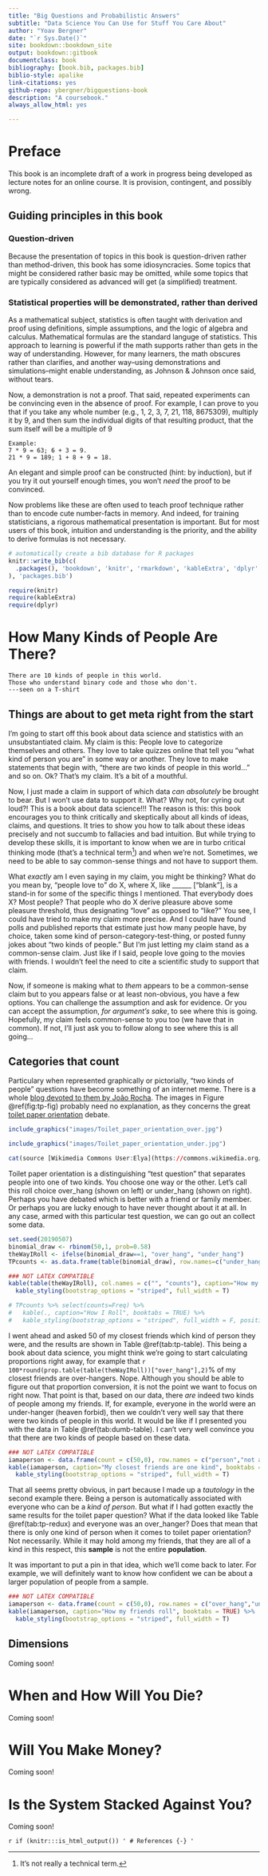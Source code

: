 ```yaml
--- 
title: "Big Questions and Probabilistic Answers"
subtitle: "Data Science You Can Use for Stuff You Care About"
author: "Yoav Bergner"
date: "`r Sys.Date()`"
site: bookdown::bookdown_site
output: bookdown::gitbook
documentclass: book
bibliography: [book.bib, packages.bib]
biblio-style: apalike
link-citations: yes
github-repo: ybergner/bigquestions-book
description: "A coursebook."
always_allow_html: yes

---
```

# Preface {-}

This book is an incomplete draft of a work in progress being developed as lecture notes for an online course. It is provision, contingent, and possibly wrong.  

## Guiding principles in this book {-}

### Question-driven {-}

Because the presentation of topics in this book is question-driven rather than method-driven, this book has some idiosyncracies. Some topics that might be considered rather basic may be omitted, while some topics that are typically considered as advanced will get (a simplified) treatment.

### Statistical properties will be demonstrated, rather than derived {-}

As a mathematical subject, statistics is often taught with derivation and proof using definitions, simple assumptions, and the logic of algebra and calculus. Mathematical formulas are the standard languge of statistics. This approach to learning is powerful if the math supports rather than gets in the way of understanding. However, for many learners, the math obscures rather than clarifies, and another way--using demonstrations and simulations--might enable understanding, as Johnson & Johnson once said, without tears.

Now, a demonstration is not a proof. That said, repeated experiments can be convincing even in the absence of proof. For example, I can prove to you that if you take any whole number (e.g., 1, 2, 3, 7, 21, 118, 8675309), multiply it by 9, and then sum the individual digits of that resulting product, that the sum itself will be a multiple of 9 

``` 
Example: 
7 * 9 = 63; 6 + 3 = 9.
21 * 9 = 189; 1 + 8 + 9 = 18. 

```

An elegant and simple proof can be constructed (hint: by induction), but if you try it out yourself enough times, you won't *need* the proof to be convinced. 

Now problems like these are often used to teach proof technique rather than to encode cute number-facts in memory. And indeed, for training statisticians, a rigorous mathematical presentation is important. But for most users of this book, intuition and understanding is the priority, and the ability to derive formulas is not necessary.




```r
# automatically create a bib database for R packages
knitr::write_bib(c(
  .packages(), 'bookdown', 'knitr', 'rmarkdown', 'kableExtra', 'dplyr'
), 'packages.bib')
```

<!--chapter:end:index.Rmd-->

```r
require(knitr)
require(kableExtra)
require(dplyr)
```

# How Many Kinds of People Are There?

```
There are 10 kinds of people in this world. 
Those who understand binary code and those who don't.
---seen on a T-shirt
```

## Things are about to get meta right from the start

I'm going to start off this book about data science and statistics with an unsubstantiated claim. My claim is this: People love to categorize themselves and others. They love to take quizzes online that tell you "what kind of person you are" in some way or another. They love to make statements that begin with, "there are two kinds of people in this world..." and so on. Ok? That's my claim. It's a bit of a mouthful.


Now, I just made a claim in support of which data *can absolutely* be brought to bear. But I won't use data to support it. What? Why not, for cyring out loud?! This is a book about data science!!! The reason is this: this book encourages you to think critically and skeptically about all kinds of ideas, claims, and questions. It tries to show you how to talk about these ideas precisely and not succumb to fallacies and bad intuition. But while trying to develop these skills, it is important to know when we are in turbo critical thinking mode (that's a technical term^[It's not really a technical term.]) and when we're not. Sometimes, we need to be able to say common-sense things and not have to support them.

What *exactly* am I even saying in my claim, you might be thinking? What do you mean by, "people love to" do X, where X, like ______ ["blank"], is a stand-in for some of the specific things I mentioned. That everybody does X? Most people? That people who do X derive pleasure above some pleasure threshold, thus designating "love" as opposed to "like?" You see, I could have tried to make my claim more precise. And I could have found polls and published reports that estimate just how many people have, by choice, taken some kind of person-category-test-thing, or posted funny jokes about "two kinds of people." But I'm just letting my claim stand as a common-sense claim. Just like if I said, people love going to the movies with friends. I wouldn't feel the need to cite a scientific study to support that claim.

Now, if someone is making what to *them* appears to be a common-sense claim but to you appears false or at least non-obvious, you have a few options. You can challenge the assumption and ask for evidence. Or you can accept the assumption, *for argument's sake*, to see where this is going. Hopefully, my claim feels common-sense to you too (we have that in common). If not, I'll just ask you to follow along to see where this is all going...

## Categories that count

Particulary when represented graphically or pictorially, "two kinds of people" questions have become something of an internet meme. There is a whole [blog devoted to them by João Rocha](https://2kindsofpeople.tumblr.com/). The images in Figure \@ref(fig:tp-fig) probably need no explanation, as they concerns the great [toilet paper orientation](https://en.wikipedia.org/wiki/Toilet_paper_orientation) debate.



```r
include_graphics("images/Toilet_paper_orientation_over.jpg")
```

```r
include_graphics("images/Toilet_paper_orientation_under.jpg")
```

```r
cat(source [Wikimedia Commons User:Elya](https://commons.wikimedia.org/wiki/File:Toilet_paper_orientation_over.jpg))
```


Toilet paper orientation is a distinguishing "test question" that separates people into one of two kinds. You choose one way or the other. Let's call this roll choice over_hang (shown on left) or under_hang (shown on right). Perhaps you have debated which is better with a friend or family member. Or perhaps you are lucky enough to have never thought about it at all. In any case, armed with this particular test question, we can go out an collect some data. 

```r
set.seed(20190507)
binomial_draw <- rbinom(50,1, prob=0.58)
theWayIRoll <- ifelse(binomial_draw==1, "over_hang", "under_hang")
TPcounts <- as.data.frame(table(binomial_draw), row.names=c("under_hang", "over_hang"))
```

```r
### NOT LATEX COMPATIBLE
kable(table(theWayIRoll), col.names = c("", "counts"), caption="How my friends roll", booktabs = TRUE) %>%
  kable_styling(bootstrap_options = "striped", full_width = T)

# TPcounts %>% select(counts=Freq) %>%
#   kable(., caption="How I Roll", booktabs = TRUE) %>%
#   kable_styling(bootstrap_options = "striped", full_width = F, position = "float_right")

```

I went ahead and asked 50 of my closest friends which kind of person they were, and the results are shown in Table \@ref(tab:tp-table). This being a book about data science, you might think we're going to start calculating proportions right away, for example that `r 100*round(prop.table(table(theWayIRoll))["over_hang"],2)`% of my closest friends are over-hangers. 
Nope. Although you should be able to figure out that proportion conversion, it is not the point we want to focus on right now. That point is that, based on our data, there *are* indeed two kinds of people among my friends. If, for example, everyone in the world were an under-hanger (heaven forbid), then we couldn't very well say that there were two kinds of people in this world. It would be like if I presented you with the data in Table \@ref(tab:dumb-table). I can't very well convince you that there are two kinds of people based on these data.


```r
### NOT LATEX COMPATIBLE
iamaperson <- data.frame(count = c(50,0), row.names = c("person","not a person"))
kable(iamaperson, caption="My closest friends are one kind", booktabs = TRUE) %>%
  kable_styling(bootstrap_options = "striped", full_width = T)

```

That all seems pretty obvious, in part because I made up a *tautology* in the second example there. Being a person is automatically associated with everyone who can be a *kind of person*. But what if I had gotten exactly the same results for the toilet paper question? What if the data looked like Table \@ref(tab:tp-redux) and everyone was an over_hanger? Does that mean that there is only one kind of person when it comes to toilet paper orientation? Not necessarily. While it may hold among my friends, that they are all of a kind in this respect, this **sample** is not the entire **population**. 

It was important to put a pin in that idea, which we'll come back to later. For example, we will definitely want to know how confident we can be about a larger population of people from a sample.


```r
### NOT LATEX COMPATIBLE
iamaperson <- data.frame(count = c(50,0), row.names = c("over_hang","under_hang"))
kable(iamaperson, caption="How my friends roll", booktabs = TRUE) %>%
  kable_styling(bootstrap_options = "striped", full_width = T)

```





## Dimensions


Coming soon!

<!--chapter:end:01-howmanykinds.Rmd-->

# When and How Will You Die?

Coming soon!

<!--chapter:end:02-whenandhow.Rmd-->

# Will You Make Money?

Coming soon!

<!--chapter:end:03-makemoney.Rmd-->

# Is the System Stacked Against You?

Coming soon!

<!--chapter:end:04-isthesystemstacked.Rmd-->

`r if (knitr:::is_html_output()) '
# References {-}
'`

<!--chapter:end:06-references.Rmd-->

